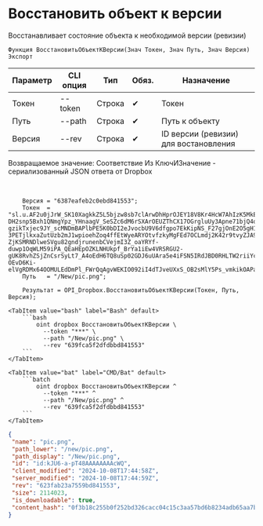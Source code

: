﻿---
sidebar_position: 14
description: Восстановить объект к версии и другие функции для работы с Dropbox в Открытом пакете интеграций - бесплатной open-source библиотеке интеграций для 1С:Предприятие 8, OneScript и CLI
keywords: [1C, 1С, 1С:Предприятие, 1С:Предприятие 8.3, API, Интеграция, Сервисы, Обмен, OneScript, CLI, Dropbox]
---


# Восстановить объект к версии
 Восстанавливает состояние объекта к необходимой версии (ревизии)



`Функция ВосстановитьОбъектКВерсии(Знач Токен, Знач Путь, Знач Версия) Экспорт`

  | Параметр | CLI опция | Тип | Обяз. | Назначение |
  |-|-|-|-|-|
  | Токен | --token | Строка | &#x2714; | Токен |
  | Путь | --path | Строка | &#x2714; | Путь к объекту |
  | Версия | --rev | Строка | &#x2714; | ID версии (ревизии) для востановления |

  
  Возвращаемое значение:   Соответствие Из КлючИЗначение - сериализованный JSON ответа от Dropbox

<br/>




```bsl title="Пример использования для 1С:Предприятие/OneScript"
    Версия = "6387eafeb2c0ebd841553";
    Токен  = "sl.u.AF2u0jJrW_SK10XagkkZ5L5bjzw8sb7clArwDhHprOJEY18V8Kr4HcW7AhIzK5MkETtxhKDO-DH2snp5Bxh1QNmgYpz_YHnaagV_SeSZc6dM6rSXArOEUZThCX17OGrgluUy3Apne71bjQ4ocsT0n-gzikTxjec9JY_scMNDmBAPlbPE5K0bDI2eJvocbU9V6dfgpo7EkKipNS_F27gjOnE2O5gH1WkX_pLdNOlqVw6W9vraDnD7liZywj-3PETjlkxaZutUzb2mJ1wpioehZoq4ffEtWyeARYOtvfzkyMgFEd7OCLmdj2K42r9tvyZJA9IqOO7sxfCP1Q442DnUb7ZXL_UXorNdWvPrJsDWBhn7s0JIvyAOLQRP0cOeXwzj7QRa94PotVEhhL0CnaLwoM-ZjKSMRNDlweSVgu82gndjrunenbCVejmI3Z_oaYRYf-duwp1OqWLM59iPA_QEaHEpOZKLNHUkpf_BrYa1iEw4VRSRGU2-gUK8RvhZSjZnCsrSyLt7_A4oEdH6TQ8uSp02GDJ6uUAra5e4iFSN5IRdJBD0RHLTW2riiYcqdn893HfHyP7FQClYTxH9Am82AGVGxYc-OEvD6Ki-elVgRDMx64OOMULEdDmPl_FWrQqAgvWEKIO092iI4dTJveUXxS_OB2sMlY5Ps_vmkikOAPapkMThIJHgaQRMe1YF48Ih07zY3zab2GL0Q5PIEyoCLcW9fHP385F...";
    Путь   = "/New/pic.png";

    Результат = OPI_Dropbox.ВосстановитьОбъектКВерсии(Токен, Путь, Версия);
```
    

 <Tabs>
  
    <TabItem value="bash" label="Bash" default>
        ```bash
            oint dropbox ВосстановитьОбъектКВерсии \
              --token "***" \
              --path "/New/pic.png" \
              --rev "639fca5f2dfdbbd841553"
        ```
    </TabItem>
  
    <TabItem value="bat" label="CMD/Bat" default>
        ```batch
            oint dropbox ВосстановитьОбъектКВерсии ^
              --token "***" ^
              --path "/New/pic.png" ^
              --rev "639fca5f2dfdbbd841553"
        ```
    </TabItem>
</Tabs>


```json title="Результат"
{
 "name": "pic.png",
 "path_lower": "/new/pic.png",
 "path_display": "/New/pic.png",
 "id": "id:kJU6-a-pT48AAAAAAAAcWQ",
 "client_modified": "2024-10-08T17:44:58Z",
 "server_modified": "2024-10-08T17:44:59Z",
 "rev": "623fab23a7559bd841553",
 "size": 2114023,
 "is_downloadable": true,
 "content_hash": "0f3b18c255b0f252bd326cacc04c15c3aa57bd6b8234adb65aa7bb2987a65492"
}
```
